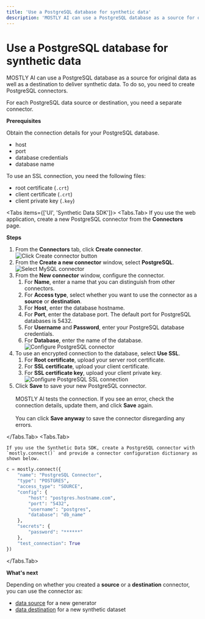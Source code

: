 ```yaml
---
title: 'Use a PostgreSQL database for synthetic data'
description: 'MOSTLY AI can use a PostgreSQL database as a source for original data as well as a destination to deliver synthetic data. To do so, you need to create PostgreSQL connectors.'
---
```



# Use a PostgreSQL database for synthetic data

MOSTLY AI can use a PostgreSQL database as a source for original data as well as a destination to deliver synthetic data. To do so, you need to create PostgreSQL connectors.

For each PostgreSQL data source or destination, you need a separate connector.

**Prerequisites**

Obtain the connection details for your PostgreSQL database.

- host
- port
- database credentials
- database name

To use an SSL connection, you need the following files:

- root certificate (`.crt`)
- client certificate (`.crt`)
- client private key (`.key`)

<Tabs items={['UI', 'Synthetic Data SDK']}>
<Tabs.Tab>
If you use the web application, create a new PostgreSQL connector from the **Connectors** page.

**Steps**

1.  From the **Connectors** tab, click **Create connector**.
    <Image src="/docimages/connectors/create-connector-01-click.webp" alt="Click Create connector button" width={800} height={500} />
2.  From the **Create a new connector** window, select **PostgreSQL**.
    <Image src="/docimages/connectors/postgresql/create-connector-02-select-postgresql.webp" alt="Select MySQL connector" width={800} height={500} />
3.  From the **New connector** window, configure the connector.
    1. For **Name**, enter a name that you can distinguish from other connectors.
    2. For **Access type**, select whether you want to use the connector as a **source** or **destination**.
    3. For **Host**, enter the database hostname.
    4. For **Port**, enter the database port.
       <Callout type="info">The default port for PostgreSQL databases is 5432.</Callout>
    5. For **Username** and **Password**, enter your PostgreSQL database credentials.
    6. For **Database**, enter the name of the database.
       <Image src="/docimages/connectors/postgresql/create-connector-03-configure-postgresql.webp" alt="Configure PostgreSQL connector" width={350} height={500} />
4.  To use an encrypted connection to the database, select **Use SSL**.
    1. For **Root certificate**, upload your server root certificate.
    2. For **SSL certificate**, upload your client certificate.
    3. For **SSL certificate key**, upload your client private key.
       <Image src="/docimages/connectors/postgresql/create-connector-04-enable-ssl.webp" alt="Configure PostgreSQL SSL connection" width={400} height={500} />
5.  Click **Save** to save your new PostgreSQL connector.<br /><br />
    MOSTLY AI tests the connection. If you see an error, check the connection details, update them, and click **Save** again.<br /><br />
    You can click **Save anyway** to save the connector disregarding any errors.

</Tabs.Tab>
<Tabs.Tab>

    If you use the Synthetic Data SDK, create a PostgreSQL connector with `mostly.connect()` and provide a connector configuration dictionary as shown below.

```python copy filename="python"
c = mostly.connect({
    "name": "PostgreSQL Connector",
    "type": "POSTGRES",
    "access_type": "SOURCE",
    "config": {
        "host": "postgres.hostname.com",
        "port": "5432",
        "username": "postgres",
        "database": "db_name"
    },
    "secrets": {
        "password": "******"
    },
    "test_connection": True
})
```

</Tabs.Tab>
</Tabs>

**What's next**

Depending on whether you created a **source** or a **destination** connector, you can use the connector as:

- [data source](../use/data-source) for a new generator
- [data destination](../use/data-destination) for a new synthetic dataset
